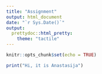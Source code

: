 ```yaml
---
title: "Assignment"
output: html_document
date: "`r Sys.Date()`"
output: 
  prettydoc::html_pretty:
    theme: "tactile"
---
```


```r
knitr::opts_chunk$set(echo = TRUE)
```

```r
print("Hi, it is Anastasija")
```

